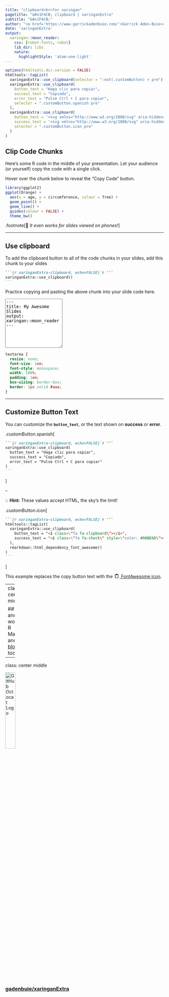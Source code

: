```yaml
---
title: "clipboard<br>for xaringan"
pagetitle: "&#x1F4CB; clipboard | xaringanExtra"
subtitle: "&#x1F4CB;"
author: "<a href='https://www.garrickadenbuie.com/'>Garrick Aden-Buie<a>"
date: 'xaringanExtra'
output:
  xaringan::moon_reader:
    css: [robot-fonts, robot]
    lib_dir: libs
    nature:
      highlightStyle: 'atom-one-light'
---
```


```r
options(htmltools.dir.version = FALSE)
htmltools::tagList(
  xaringanExtra::use_clipboard(selector = ":not(.customButton) > pre"),
  xaringanExtra::use_clipboard(
    button_text = "Haga clic para copiar",
    success_text = "Copiado",
    error_text = "Pulse Ctrl + C para copiar",
    selector = ".customButton.spanish pre"
  ),
  xaringanExtra::use_clipboard(
    button_text = '<svg xmlns="http://www.w3.org/2000/svg" aria-hidden="true" focusable="false" data-prefix="far" data-icon="clipboard" class="svg-inline--fa fa-clipboard fa-w-12" role="img" viewBox="0 0 384 512" height="1em" style="margin: 0 4px;"><path fill="currentColor" d="M336 64h-80c0-35.3-28.7-64-64-64s-64 28.7-64 64H48C21.5 64 0 85.5 0 112v352c0 26.5 21.5 48 48 48h288c26.5 0 48-21.5 48-48V112c0-26.5-21.5-48-48-48zM192 40c13.3 0 24 10.7 24 24s-10.7 24-24 24-24-10.7-24-24 10.7-24 24-24zm144 418c0 3.3-2.7 6-6 6H54c-3.3 0-6-2.7-6-6V118c0-3.3 2.7-6 6-6h42v36c0 6.6 5.4 12 12 12h168c6.6 0 12-5.4 12-12v-36h42c3.3 0 6 2.7 6 6z"/></svg>',
    success_text = '<svg xmlns="http://www.w3.org/2000/svg" aria-hidden="true" focusable="false" data-prefix="fas" data-icon="check" class="svg-inline--fa fa-check fa-w-16" role="img" viewBox="0 0 512 512" height="1em" style="color: #90BE6D"><path fill="currentColor" d="M173.898 439.404l-166.4-166.4c-9.997-9.997-9.997-26.206 0-36.204l36.203-36.204c9.997-9.998 26.207-9.998 36.204 0L192 312.69 432.095 72.596c9.997-9.997 26.207-9.997 36.204 0l36.203 36.204c9.997 9.997 9.997 26.206 0 36.204l-294.4 294.401c-9.998 9.997-26.207 9.997-36.204-.001z"/></svg>',
    selector = ".customButton.icon pre"
  )
)
```

## Clip Code Chunks

Here's some R code in the middle of your presentation.
Let your audience (or yourself) copy the code with a single click.

Hover over the chunk below to reveal the "Copy Code" button.

```r
library(ggplot2)
ggplot(Orange) +
  aes(x = age, y = circumference, colour = Tree) +
  geom_point() +
  geom_line() +
  guides(colour = FALSE) +
  theme_bw()
```

.footnote[&#x1F4F1; *It even works for slides viewed on phones!*]

---

## Use clipboard

To add the clipboard button to all of the code chunks in your slides,
add this chunk to your slides

````markdown
```{r xaringanExtra-clipboard, echo=FALSE}`r ''`
xaringanExtra::use_clipboard()
```
````

Practice copying and pasting the above chunk into your slide code here.

<p>
<textarea placeholder="Copy the chunk above and paste it here!" rows=10>---
title: My Awesome Slides
output: xaringan::moon_reader
&#xfeff;---
&#xfeff;
</textarea>
</p>

```css
textarea {
  resize: none;
  font-size: 1em;
  font-style: monospace;
  width: 100%;
  padding: 1em;
  box-sizing: border-box;
  border: 1px solid #aaa;
}
```

---

## Customize Button Text

You can customize the **`button_text`**, or the text shown on **success** or **error**.

.customButton.spanish[
````markdown
```{r xaringanExtra-clipboard, echo=FALSE}`r ''`
xaringanExtra::use_clipboard(
  button_text = "Haga clic para copiar",
  success_text = "Copiado",
  error_text = "Pulse Ctrl + C para copiar"
)
```
````
]

--

&#x1F4A1; **Hint:** These values accept HTML, the sky's the limit!

.customButton.icon[
````markdown
```{r xaringanExtra-clipboard, echo=FALSE}`r ''`
htmltools::tagList(
  xaringanExtra::use_clipboard(
    button_text = "<i class=\"fa fa-clipboard\"></i>",
    success_text = "<i class=\"fa fa-check\" style=\"color: #90BE6D\"></i>",
  ),
  rmarkdown::html_dependency_font_awesome()
)
```
````
]

This example replaces the copy button text with the <a href="https://fontawesome.com/icons/clipboard?style=regular"><svg xmlns="http://www.w3.org/2000/svg" aria-hidden="true" focusable="false" data-prefix="far" data-icon="clipboard" class="svg-inline--fa fa-clipboard fa-w-12" role="img" viewBox="0 0 384 512" height="1em" style="margin: 0 4px;"><path fill="currentColor" d="M336 64h-80c0-35.3-28.7-64-64-64s-64 28.7-64 64H48C21.5 64 0 85.5 0 112v352c0 26.5 21.5 48 48 48h288c26.5 0 48-21.5 48-48V112c0-26.5-21.5-48-48-48zM192 40c13.3 0 24 10.7 24 24s-10.7 24-24 24-24-10.7-24-24 10.7-24 24-24zm144 418c0 3.3-2.7 6-6 6H54c-3.3 0-6-2.7-6-6V118c0-3.3 2.7-6 6-6h42v36c0 6.6 5.4 12 12 12h168c6.6 0 12-5.4 12-12v-36h42c3.3 0 6 2.7 6 6z"/></svg> FontAwesome icon</a>.

---
class: center middle

## Oh, and it works in<br/>R Markdown and [blogdown](https://bookdown.org/yihui/blogdown/), too!

---
class: center middle

<img src="https://github.githubassets.com/images/modules/logos_page/GitHub-Mark.png" width="25%" alt="GitHub Octocat Logo" />

### [gadenbuie/xaringanExtra](https://github.com/gadenbuie/xaringanExtra)

